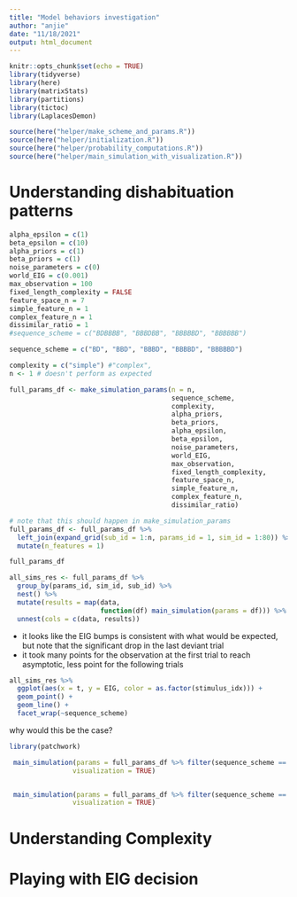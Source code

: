 ```yaml
---
title: "Model behaviors investigation"
author: "anjie"
date: "11/18/2021"
output: html_document
---
```


```r
knitr::opts_chunk$set(echo = TRUE)
library(tidyverse)
library(here)
library(matrixStats)
library(partitions)
library(tictoc)
library(LaplacesDemon)

source(here("helper/make_scheme_and_params.R"))
source(here("helper/initialization.R"))
source(here("helper/probability_computations.R"))
source(here("helper/main_simulation_with_visualization.R"))


```


# Understanding dishabituation patterns 
```r
alpha_epsilon = c(1)
beta_epsilon = c(10)
alpha_priors = c(1)
beta_priors = c(1)
noise_parameters = c(0)
world_EIG = c(0.001)
max_observation = 100
fixed_length_complexity = FALSE 
feature_space_n = 7
simple_feature_n = 1
complex_feature_n = 1
dissimilar_ratio = 1
#sequence_scheme = c("BDBBBB", "BBBDBB", "BBBBBD", "BBBBBB")

sequence_scheme = c("BD", "BBD", "BBBD", "BBBBD", "BBBBBD")

complexity = c("simple") #"complex", 
n <- 1 # doesn't perform as expected

full_params_df <- make_simulation_params(n = n,
                                         sequence_scheme, 
                                         complexity, 
                                         alpha_priors, 
                                         beta_priors, 
                                         alpha_epsilon, 
                                         beta_epsilon, 
                                         noise_parameters, 
                                         world_EIG, 
                                         max_observation, 
                                         fixed_length_complexity, 
                                         feature_space_n, 
                                         simple_feature_n, 
                                         complex_feature_n, 
                                         dissimilar_ratio)

# note that this should happen in make_simulation_params
full_params_df <- full_params_df %>%
  left_join(expand_grid(sub_id = 1:n, params_id = 1, sim_id = 1:80)) %>%
  mutate(n_features = 1)

```


```r
full_params_df
```


```r
all_sims_res <- full_params_df %>%
  group_by(params_id, sim_id, sub_id) %>%
  nest() %>%
  mutate(results = map(data,
                       function(df) main_simulation(params = df))) %>%
  unnest(cols = c(data, results))
```



- it looks like the EIG bumps is consistent with what would be expected, but note that the significant drop in the last deviant trial 
- it took many points for the observation at the first trial to reach asymptotic, less point for the following trials


```r
all_sims_res %>% 
  ggplot(aes(x = t, y = EIG, color = as.factor(stimulus_idx))) + 
  geom_point() + 
  geom_line() + 
  facet_wrap(~sequence_scheme)
```
why would this be the case?


```r
library(patchwork)

 main_simulation(params = full_params_df %>% filter(sequence_scheme == "BBBBBD") %>% nest() %>% unnest(), 
                visualization = TRUE)


 main_simulation(params = full_params_df %>% filter(sequence_scheme == "BD") %>% nest() %>% unnest(), 
                visualization = TRUE)
```




# Understanding Complexity 


# Playing with EIG decision 